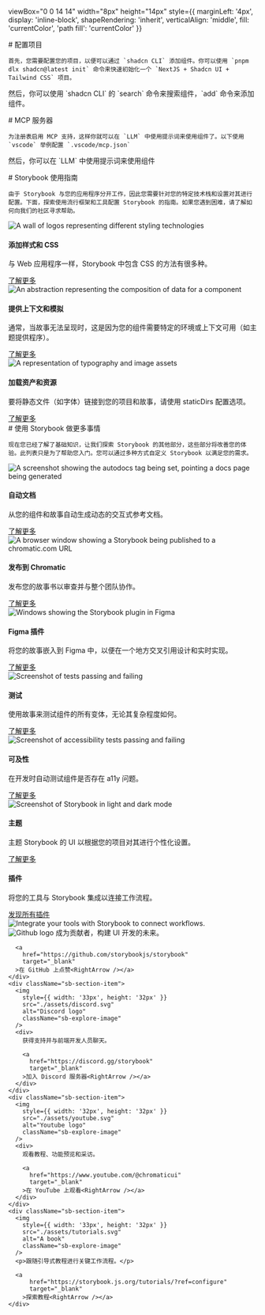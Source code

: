 
  viewBox="0 0 14 14"
  width="8px"
  height="14px"
  style={{
    marginLeft: '4px',
    display: 'inline-block',
    shapeRendering: 'inherit',
    verticalAlign: 'middle',
    fill: 'currentColor',
    'path fill': 'currentColor'
  }}
>
  <path d="m11.1 7.35-5.5 5.5a.5.5 0 0 1-.7-.7L10.04 7 4.9 1.85a.5.5 0 1 1 .7-.7l5.5 5.5c.2.2.2.5 0 .7Z" />
</svg>

<Meta title="Introduction" />

<div className="sb-container">
  <div className='sb-section-title'>
    # 配置项目

    首先，您需要配置您的项目，以便可以通过 `shadcn CLI` 添加组件。你可以使用 `pnpm dlx shadcn@latest init` 命令来快速初始化一个 `NextJS + Shadcn UI + Tailwind CSS` 项目。
  </div>
  <Source language="json" dark={true} code={
    `{
      "$schema": "https://ui.shadcn.com/schema.json",
      "style": "new-york",  
      "rsc": true,
      "tsx": true,
      "tailwind": {
        "config": "",
        "css": "app/globals.css",
        "baseColor": "neutral",
        "cssVariables": true,
        "prefix": ""
      },
      "aliases": {
        "components": "@/components",
        "utils": "@/lib/utils",
        "ui": "@/components/ui",
        "lib": "@/lib",
        "hooks": "@/hooks"
      },
      "iconLibrary": "lucide",
      "registries": {
        "@tcsk": "https://main--68fb36a8575355ea03c9dd6a.chromatic.com/r/{name}.json"
      }
    }`
  } />

  <p>然后，你可以使用 `shadcn CLI` 的 `search` 命令来搜索组件，`add` 命令来添加组件。</p>
  <Source language="bash" dark={true} code={
    `
    pnpm dlx shadcn@latest search @tcsk
    pnpm dlx shadcn@latest add @tcsk/button
    `
  } />
</div>

<div className="sb-container">
  <div className='sb-section-title'>
    # MCP 服务器

    为注册表启用 MCP 支持，这样你就可以在 `LLM` 中使用提示词来使用组件了。以下使用 `vscode` 举例配置 `.vscode/mcp.json`
  </div>
  <Source language="json" dark={true} code={
    `{
      "servers": {
        "shadcn": {
          "command": "npx",
          "args": [
            "shadcn@latest",
            "mcp"
          ]
        }
      }
    }`
  } />

  <p>然后，你可以在 `LLM` 中使用提示词来使用组件</p>
  <Source language="bash" dark={true} code={
    `
    Show me the components in the tcsk registry
    Create a landing page using items from the tcsk registry
    `
  } />
</div>

<div className="sb-container">
  <div className='sb-section-title'>
    # Storybook 使用指南

    由于 Storybook 与您的应用程序分开工作，因此您需要针对您的特定技术栈和设置对其进行配置。下面，探索使用流行框架和工具配置 Storybook 的指南。如果您遇到困难，请了解如何向我们的社区寻求帮助。
  </div>
  <div className="sb-section">
    <div className="sb-section-item">
      <img
        src="./assets/styling.png"
        alt="A wall of logos representing different styling technologies"
        style={{ width: '100%', height: 'auto' }}
      />
      <h4 className="sb-section-item-heading">添加样式和 CSS</h4>
      <p className="sb-section-item-paragraph">与 Web 应用程序一样，Storybook 中包含 CSS 的方法有很多种。</p>
      <a
        href="https://storybook.js.org/docs/configure/styling-and-css/?renderer=react&ref=configure"
        target="_blank"
      >了解更多<RightArrow /></a>
    </div>
    <div className="sb-section-item">
      <img 
        style={{ width: '100%', height: 'auto' }}
        src="./assets/context.png"
        alt="An abstraction representing the composition of data for a component"
      />
      <h4 className="sb-section-item-heading">提供上下文和模拟</h4>
      <p className="sb-section-item-paragraph">通常，当故事无法呈现时，这是因为您的组件需要特定的环境或上下文可用（如主题提供程序）。</p>
      <a
        href="https://storybook.js.org/docs/writing-stories/decorators/?renderer=react&ref=configure#context-for-mocking"
        target="_blank"
      >了解更多<RightArrow /></a>
    </div>
    <div className="sb-section-item">
      <img 
        style={{ width: '100%', height: 'auto' }} 
        src="./assets/assets.png" 
        alt="A representation of typography and image assets" 
      />
      <div>
        <h4 className="sb-section-item-heading">加载资产和资源</h4>
        <p className="sb-section-item-paragraph">要将静态文件（如字体）链接到您的项目和故事，请使用 staticDirs 配置选项。</p>
        <a
          href="https://storybook.js.org/docs/configure/images-and-assets/?renderer=react&ref=configure"
          target="_blank"
        >了解更多<RightArrow /></a>
      </div>
    </div>
  </div>
</div>
<div className="sb-container">
  <div className='sb-section-title'>
    # 使用 Storybook 做更多事情

    现在您已经了解了基础知识，让我们探索 Storybook 的其他部分，这些部分将改善您的体验。此列表只是为了帮助您入门。您可以通过多种方式自定义 Storybook 以满足您的需求。
  </div>

  <div className="sb-section">
    <div className="sb-features-grid">
      <div className="sb-grid-item">
        <img 
          style={{ width: '100%', height: 'auto' }} 
          src="./assets/docs.png" 
          alt="A screenshot showing the autodocs tag being set, pointing a docs page being generated" 
        />
        <h4 className="sb-section-item-heading">自动文档</h4>
        <p className="sb-section-item-paragraph">从您的组件和故事自动生成动态的交互式参考文档。</p>
        <a
          href="https://storybook.js.org/docs/writing-docs/autodocs/?renderer=react&ref=configure"
          target="_blank"
        >了解更多<RightArrow /></a>
      </div>
      <div className="sb-grid-item">
        <img 
          style={{ width: '100%', height: 'auto' }} 
          src="./assets/share.png" 
          alt="A browser window showing a Storybook being published to a chromatic.com URL" 
        />
        <h4 className="sb-section-item-heading">发布到 Chromatic</h4>
        <p className="sb-section-item-paragraph">发布您的故事书以审查并与整个团队协作。</p>
        <a
          href="https://storybook.js.org/docs/sharing/publish-storybook/?renderer=react&ref=configure#publish-storybook-with-chromatic"
          target="_blank"
        >了解更多<RightArrow /></a>
      </div>
      <div className="sb-grid-item">
        <img 
          style={{ width: '100%', height: 'auto' }} 
          src="./assets/figma-plugin.png" 
          alt="Windows showing the Storybook plugin in Figma" 
        />
        <h4 className="sb-section-item-heading">Figma 插件</h4>
        <p className="sb-section-item-paragraph">将您的故事嵌入到 Figma 中，以便在一个地方交叉引用设计和实时实现。</p>
        <a
          href="https://storybook.js.org/docs/sharing/design-integrations/?renderer=react&ref=configure#embed-storybook-in-figma-with-the-plugin"
          target="_blank"
        >了解更多<RightArrow /></a>
      </div>
      <div className="sb-grid-item">
        <img 
          style={{ width: '100%', height: 'auto' }} 
          src="./assets/testing.png" 
          alt="Screenshot of tests passing and failing" 
        />
        <h4 className="sb-section-item-heading">测试</h4>
        <p className="sb-section-item-paragraph">使用故事来测试组件的所有变体，无论其复杂程度如何。</p>
        <a
          href="https://storybook.js.org/docs/writing-tests/?renderer=react&ref=configure"
          target="_blank"
        >了解更多<RightArrow /></a>
      </div>
      <div className="sb-grid-item">
        <img 
          style={{ width: '100%', height: 'auto' }} 
          src="./assets/accessibility.png" 
          alt="Screenshot of accessibility tests passing and failing" 
        />
        <h4 className="sb-section-item-heading">可及性</h4>
        <p className="sb-section-item-paragraph">在开发时自动测试组件是否存在 a11y 问题。</p>
        <a
          href="https://storybook.js.org/docs/writing-tests/accessibility-testing/?renderer=react&ref=configure"
          target="_blank"
        >了解更多<RightArrow /></a>
      </div>
      <div className="sb-grid-item">
        <img 
          style={{ width: '100%', height: 'auto' }} 
          src="./assets/theming.png"   
          alt="Screenshot of Storybook in light and dark mode" 
        />
        <h4 className="sb-section-item-heading">主题</h4>
        <p className="sb-section-item-paragraph">主题 Storybook 的 UI 以根据您的项目对其进行个性化设置。</p>
        <a
          href="https://storybook.js.org/docs/configure/theming/?renderer=react&ref=configure"
          target="_blank"
        >了解更多<RightArrow /></a>
      </div>
    </div>
  </div>
</div>
<div className='sb-addon'>
  <div className='sb-addon-text'>
    <h4 className="text-black!">插件</h4>
    <p className="sb-section-item-paragraph text-black!">将您的工具与 Storybook 集成以连接工作流程。</p>
    <a
        href="https://storybook.js.org/addons/?ref=configure"
        target="_blank"
      >发现所有插件<RightArrow /></a>
  </div>
  <div className='sb-addon-img'>
    <img 
      style={{ width: '650px', height: '347px' }}
      src="./assets/addon-library.png" 
      alt="Integrate your tools with Storybook to connect workflows." 
    />
  </div>
</div>

<div className="sb-section sb-socials">
    <div className="sb-section-item">
      <img 
        style={{ width: '32px', height: '32px' }}
        src="./assets/github.svg" 
        alt="Github logo" 
        className="sb-explore-image"
      />
      成为贡献者，构建 UI 开发的未来。

      <a
        href="https://github.com/storybookjs/storybook"
        target="_blank"
      >在 GitHub 上点赞<RightArrow /></a>
    </div>
    <div className="sb-section-item">
      <img 
        style={{ width: '33px', height: '32px' }}
        src="./assets/discord.svg" 
        alt="Discord logo" 
        className="sb-explore-image"
      />
      <div>
        获得支持并与前端开发人员聊天。

        <a
          href="https://discord.gg/storybook"
          target="_blank"
        >加入 Discord 服务器<RightArrow /></a>
      </div>
    </div>
    <div className="sb-section-item">
      <img 
        style={{ width: '32px', height: '32px' }}
        src="./assets/youtube.svg" 
        alt="Youtube logo" 
        className="sb-explore-image"
      />
      <div>
        观看教程、功能预览和采访。

        <a
          href="https://www.youtube.com/@chromaticui"
          target="_blank"
        >在 YouTube 上观看<RightArrow /></a>
      </div>
    </div>
    <div className="sb-section-item">
      <img 
        style={{ width: '33px', height: '32px' }}
        src="./assets/tutorials.svg" 
        alt="A book" 
        className="sb-explore-image"
      />
      <p>跟随引导式教程进行关键工作流程。</p>

      <a
          href="https://storybook.js.org/tutorials/?ref=configure"
          target="_blank"
        >探索教程<RightArrow /></a>
    </div>
</div>

<style>
  {`
  .sb-container {
    margin-bottom: 48px;
  }

  .sb-section {
    width: 100%;
    display: flex;
    flex-direction: row;
    gap: 20px;
  }

  img {
    object-fit: cover;
  }

  .sb-section-title {
    margin-bottom: 32px;
  }

  .sb-section a:not(h1 a, h2 a, h3 a) {
    font-size: 14px;
  }

  .sb-section-item, .sb-grid-item {
    flex: 1;
    display: flex;
    flex-direction: column;
  }

  .sb-section-item-heading {
    padding-top: 20px !important;
    padding-bottom: 5px !important;
    margin: 0 !important;
  }
  .sb-section-item-paragraph {
    margin: 0;
    padding-bottom: 10px;
  }

  .sb-chevron {
    margin-left: 5px;
  }

  .sb-features-grid {
    display: grid;
    grid-template-columns: repeat(2, 1fr);
    grid-gap: 32px 20px;
  }

  .sb-socials {
    display: grid;
    grid-template-columns: repeat(4, 1fr);
  }

  .sb-socials p {
    margin-bottom: 10px;
  }

  .sb-explore-image {
    max-height: 32px;
    align-self: flex-start;
  }

  .sb-addon {
    width: 100%;
    display: flex;
    align-items: center;
    position: relative;
    background-color: #EEF3F8;
    border-radius: 5px;
    border: 1px solid rgba(0, 0, 0, 0.05);
    background: #EEF3F8;
    height: 180px;
    margin-bottom: 48px;
    overflow: hidden;
  }

  .sb-addon-text {
    padding-left: 48px;
    max-width: 240px;
  }

  .sb-addon-text h4 {
    padding-top: 0px;
  }

  .sb-addon-img {
    position: absolute;
    left: 345px;
    top: 0;
    height: 100%;
    width: 200%;
    overflow: hidden;
  }

  .sb-addon-img img {
    width: 650px;
    transform: rotate(-15deg);
    margin-left: 40px;
    margin-top: -72px;
    box-shadow: 0 0 1px rgba(255, 255, 255, 0);
    backface-visibility: hidden;
  }

  @media screen and (max-width: 800px) {
    .sb-addon-img {
      left: 300px;
    }
  }

  @media screen and (max-width: 600px) {
    .sb-section {
      flex-direction: column;
    }

    .sb-features-grid {
      grid-template-columns: repeat(1, 1fr);
    }

    .sb-socials {
      grid-template-columns: repeat(2, 1fr);
    }

    .sb-addon {
      height: 280px;
      align-items: flex-start;
      padding-top: 32px;
      overflow: hidden;
    }

    .sb-addon-text {
      padding-left: 24px;
    }

    .sb-addon-img {
      right: 0;
      left: 0;
      top: 130px;
      bottom: 0;
      overflow: hidden;
      height: auto;
      width: 124%;
    }

    .sb-addon-img img {
      width: 1200px;
      transform: rotate(-12deg);
      margin-left: 0;
      margin-top: 48px;
      margin-bottom: -40px;
      margin-left: -24px;
    }
  }
  `}
</style>
